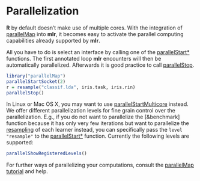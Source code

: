 # Parallelization

**R** by default doesn't make use of multiple cores.
With the integration of [parallelMap](https://github.com/berndbischl/parallelMap) into
**mlr**, it becomes easy to activate the parallel computing capabilities already
supported by **mlr**.

All you have to do is select an interface by calling one of the
[parallelStart*](&parallelMap::parallelStart) functions.
The first annotated loop **mlr** encounters will then be automatically parallelized.
Afterwards it is good practice to call [parallelStop](&parallelMap::parallelStop).

```r
library("parallelMap")
parallelStartSocket(2)
r = resample("classif.lda", iris.task, iris.rin)
parallelStop()
```

In Linux or Mac OS X, you may want to use
[parallelStartMulticore](&parallelMap::parallelStartMulticore) instead.
We offer different parallelization levels for fine grain control over the parallelization.
E.g., if you do not want to parallelize the [&benchmark] function because it has only very
few iterations but want to parallelize the [resampling](&resample) of each learner instead,
you can specifically pass the ``level`` `"resample"` to the
[parallelStart*](&parallelMap::parallelStart) function.
Currently the following levels are supported:
```r
parallelShowRegisteredLevels()
```

For further ways of parallelizing your computations, consult the
[parallelMap tutorial](https://github.com/berndbischl/parallelMap#parallelmap) and help.
